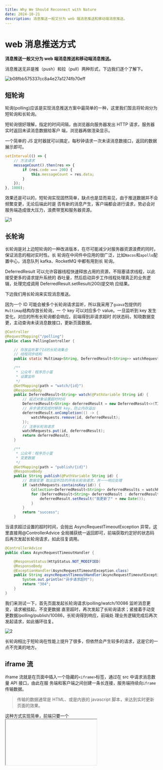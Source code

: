 ```yaml
---
title: Why We Should Reconnect with Nature
date: 2024-10-21
description: 消息推送一般又分为 web 端消息推送和移动端消息推送。
---
```


# web 消息推送方式

**消息推送一般又分为 web 端消息推送和移动端消息推送。**

消息推送无非是推（push）和拉（pull）两种形式，下边我们逐个了解下。

![b08fbb575337cc8a4e27a1274fb70eff](https://github.com/user-attachments/assets/6abe4d48-0777-4305-9db5-90a37c45b2cf)

## 短轮询

轮询(polling)应该是实现消息推送方案中最简单的一种，这里我们暂且将轮询分为短轮询和长轮询。

短轮询很好理解，指定的时间间隔，由浏览器向服务器发出 HTTP 请求，服务器实时返回未读消息数据给客户
端，浏览器再做渲染显示。

一个简单的 JS 定时器就可以搞定，每秒钟请求一次未读消息数接口，返回的数据展示即可。

```js
setInterval(() => {
	// 方法请求
	messageCount().then(res => {
		if (res.code === 200) {
			this.messageCount = res.data;
		}
	});
}, 1000);
```

效果还是可以的，短轮询实现固然简单，缺点也是显而易见，由于推送数据并不会频繁变更，无论后端此时是
否有新的消息产生，客户端都会进行请求，势必会对服务端造成很大压力，浪费带宽和服务器资源。

![1](https://github.com/user-attachments/assets/fef8c065-dea6-48a5-9c6a-922f3c53b3b0)

## 长轮询

长轮询是对上边短轮询的一种改进版本，在尽可能减少对服务器资源浪费的同时，保证消息的相对实时性。长
轮询在中间件中应用的很广泛，比如`Nacos`和`apollo`配置中心，消息队列 kafka、RocketMQ 中都有用到长
轮询。

DeferredResult 可以允许容器线程快速释放占用的资源，不阻塞请求线程，以此接受更多的请求提升系统的
吞吐量，然后启动异步工作线程处理真正的业务逻辑，处理完成调用 DeferredResult.setResult(200)提交响
应结果。

下边我们用长轮询来实现消息推送。

因为一个 ID 可能会被多个长轮询请求监听，所以我采用了`guava`包提供的`Multimap`结构存放长轮询，一
个 key 可以对应多个 value。一旦监听到 key 发生变化，对应的所有长轮询都会响应。前端得到非请求超时
的状态码，知晓数据变更，主动查询未读消息数接口，更新页面数据。

```java
@Controller
@RequestMapping("/polling")
public class PollingController {

    // 存放监听某个Id的长轮询集合
    // 线程同步结构
    public static Multimap<String, DeferredResult<String>> watchRequests = Multimaps.synchronizedMultimap(HashMultimap.create());

    /**
     * 公众号：程序员小富
     * 设置监听
     */
    @GetMapping(path = "watch/{id}")
    @ResponseBody
    public DeferredResult<String> watch(@PathVariable String id) {
        // 延迟对象设置超时时间
        DeferredResult<String> deferredResult = new DeferredResult<>(TIME_OUT);
        // 异步请求完成时移除 key，防止内存溢出
        deferredResult.onCompletion(() -> {
            watchRequests.remove(id, deferredResult);
        });
        // 注册长轮询请求
        watchRequests.put(id, deferredResult);
        return deferredResult;
    }

    /**
     * 公众号：程序员小富
     * 变更数据
     */
    @GetMapping(path = "publish/{id}")
    @ResponseBody
    public String publish(@PathVariable String id) {
        // 数据变更 取出监听ID的所有长轮询请求，并一一响应处理
        if (watchRequests.containsKey(id)) {
            Collection<DeferredResult<String>> deferredResults = watchRequests.get(id);
            for (DeferredResult<String> deferredResult : deferredResults) {
                deferredResult.setResult("我更新了" + new Date());
            }
        }
        return "success";
    }
```

当请求超过设置的超时时间，会抛出 AsyncRequestTimeoutException 异常，这里直接用@ControllerAdvice
全局捕获统一返回即可，前端获取约定好的状态码后再次发起长轮询请求，如此往复调用。

```java
@ControllerAdvice
public class AsyncRequestTimeoutHandler {

    @ResponseStatus(HttpStatus.NOT_MODIFIED)
    @ResponseBody
    @ExceptionHandler(AsyncRequestTimeoutException.class)
    public String asyncRequestTimeoutHandler(AsyncRequestTimeoutException e) {
        System.out.println("异步请求超时");
        return "304";
    }
}
```

我们来测试一下，首先页面发起长轮询请求/polling/watch/10086 监听消息更变，请求被挂起，不变更数据
直至超时，再次发起了长轮询请求；紧接着手动变更数据/polling/publish/10086，长轮询得到响应，前端处
理业务逻辑完成后再次发起请求，如此循环往复。

![2](https://github.com/user-attachments/assets/bcb10c2d-2ee3-4153-900b-0e872dea9e93)

长轮询相比于短轮询在性能上提升了很多，但依然会产生较多的请求，这是它的一点不完美的地方。

## iframe 流

iframe 流就是在页面中插入一个隐藏的`<iframe>`标签，通过在 src 中请求消息数量 API 接口，由此在服
务端和客户端之间创建一条长连接，服务端持续向`iframe`传输数据。

> 传输的数据通常是 HTML、或是内嵌的 javascript 脚本，来达到实时更新页面的效果。

这种方式实现简单，前端只要一个<iframe>标签搞定了

```js
<iframe src="/iframe/message" style="display:none"></iframe>
```

服务端直接组装 html、js 脚本数据向 response 写入就行了

```js
@Controller
@RequestMapping("/iframe")
public class IframeController {
    @GetMapping(path = "message")
    public void message(HttpServletResponse response) throws IOException, InterruptedException {
        while (true) {
            response.setHeader("Pragma", "no-cache");
            response.setDateHeader("Expires", 0);
            response.setHeader("Cache-Control", "no-cache,no-store");
            response.setStatus(HttpServletResponse.SC_OK);
            response.getWriter().print(" <script type=\"text/javascript\">\n" +
                    "parent.document.getElementById('clock').innerHTML = \"" + count.get() + "\";" +
                    "parent.document.getElementById('count').innerHTML = \"" + count.get() + "\";" +
                    "</script>");
        }
    }
}

```

![3](https://github.com/user-attachments/assets/4cbddee9-947b-4cea-8a09-f29d464fa690)

但我个人不推荐，因为它在浏览器上会显示请求未加载完，图标会不停旋转，简直是强迫症杀手。

## SSE

很多人可能不知道，服务端向客户端推送消息，其实除了可以用`WebSocket`这种耳熟能详的机制外，还有一
种服务器发送事件`(Server-sent events)`，简称 SSE。

SSE 它是基于`HTTP`协议的，我们知道一般意义上的 HTTP 协议是无法做到服务端主动向客户端推送消息的，
但 SSE 是个例外，它变换了一种思路。

SSE 在服务器和客户端之间打开一个单向通道，服务端响应的不再是一次性的数据包而
是`text/event-stream`类型的数据流信息，在有数据变更时从服务器流式传输到客户端。

整体的实现思路有点类似于在线视频播放，视频流会连续不断的推送到浏览器，你也可以理解成，客户端在完
成一次用时很长（网络不畅）的下载。

SSE 与 WebSocket 作用相似，都可以建立服务端与浏览器之间的通信，实现服务端向客户端推送消息，但还
是有些许不同：

- SSE 是基于 HTTP 协议的，它们不需要特殊的协议或服务器实现即可工作；WebSocket 需单独服务器来处理
  协议。
- SSE 单向通信，只能由服务端向客户端单向通信；webSocket 全双工通信，即通信的双方可以同时发送和接
  受信息。
- SSE 实现简单开发成本低，无需引入其他组件；WebSocket 传输数据需做二次解析，开发门槛高一些。
- SSE 默认支持断线重连；WebSocket 则需要自己实现。
- SSE 只能传送文本消息，二进制数据需要经过编码后传送；WebSocket 默认支持传送二进制数据。

SSE 与 WebSocket 该如何选择？

> 技术并没有好坏之分，只有哪个更合适

SSE 好像一直不被大家所熟知，一部分原因是出现了 WebSockets，这个提供了更丰富的协议来执行双向、全
双工通信。对于游戏、即时通信以及需要双向近乎实时更新的场景，拥有双向通道更具吸引力。

但是，在某些情况下，不需要从客户端发送数据。而你只需要一些服务器操作的更新。比如：站内信、未读消
息数、状态更新、股票行情、监控数量等场景，SEE 不管是从实现的难易和成本上都更加有优势。此外，SSE
具有 WebSockets 在设计上缺乏的多种功能，例如：自动重新连接、事件 ID 和发送任意事件的能力。

前端只需进行一次 HTTP 请求，带上唯一 ID，打开事件流，监听服务端推送的事件就可以了

```js
<script>
    let source = null;
    let userId = 7777
    if (window.EventSource) {
        // 建立连接
        source = new EventSource('http://localhost:7777/sse/sub/'+userId);
        setMessageInnerHTML("连接用户=" + userId);
        /**
         * 连接一旦建立，就会触发open事件
         * 另一种写法：source.onopen = function (event) {}
         */
        source.addEventListener('open', function (e) {
            setMessageInnerHTML("建立连接。。。");
        }, false);
        /**
         * 客户端收到服务器发来的数据
         * 另一种写法：source.onmessage = function (event) {}
         */
        source.addEventListener('message', function (e) {
            setMessageInnerHTML(e.data);
        });
    } else {
        setMessageInnerHTML("你的浏览器不支持SSE");
    }
</script>
```

服务端的实现更简单，创建一个`SseEmitter`对象放入`sseEmitterMap`进行管理

```java
private static Map<String, SseEmitter> sseEmitterMap = new ConcurrentHashMap<>();

/**
 * 创建连接
 *
 * @date: 2022/7/12 14:51
 * @auther: 公众号：程序员小富
 */
public static SseEmitter connect(String userId) {
    try {
        // 设置超时时间，0表示不过期。默认30秒
        SseEmitter sseEmitter = new SseEmitter(0L);
        // 注册回调
        sseEmitter.onCompletion(completionCallBack(userId));
        sseEmitter.onError(errorCallBack(userId));
        sseEmitter.onTimeout(timeoutCallBack(userId));
        sseEmitterMap.put(userId, sseEmitter);
        count.getAndIncrement();
        return sseEmitter;
    } catch (Exception e) {
        log.info("创建新的sse连接异常，当前用户：{}", userId);
    }
    return null;
}

/**
 * 给指定用户发送消息
 *
 * @date: 2022/7/12 14:51
 * @auther: 公众号：程序员小富
 */
public static void sendMessage(String userId, String message) {

    if (sseEmitterMap.containsKey(userId)) {
        try {
            sseEmitterMap.get(userId).send(message);
        } catch (IOException e) {
            log.error("用户[{}]推送异常:{}", userId, e.getMessage());
            removeUser(userId);
        }
    }

}
```

![4](https://github.com/user-attachments/assets/b730cf58-7582-437d-94f2-fdb7bb5538f0)

我们模拟服务端推送消息，看下客户端收到了消息，和我们预期的效果一致。

## MQTT

**什么是 MQTT 协议？**

`MQTT` 全称(Message Queue Telemetry Transport)：一种基于发布/订阅（publish/subscribe）模式的轻量
级通讯协议，通过订阅相应的主题来获取消息，是物联网（Internet of Thing）中的一个标准传输协议。

该协议将消息的发布者（publisher）与订阅者（subscriber）进行分离，因此可以在不可靠的网络环境中，
为远程连接的设备提供可靠的消息服务，使用方式与传统的 MQ 有点类似。

TCP 协议位于传输层，MQTT 协议位于应用层，MQTT 协议构建于 TCP/IP 协议上，也就是说只要支持 TCP/IP
协议栈的地方，都可以使用 MQTT 协议。

为什么要用 MQTT 协议？

MQTT 协议为什么在物联网（IOT）中如此受偏爱？而不是其它协议，比如我们更为熟悉的 HTTP 协议呢？

- 首先 HTTP 协议它是一种同步协议，客户端请求后需要等待服务器的响应。而在物联网（IOT）环境中，设
  备会很受制于环境的影响，比如带宽低、网络延迟高、网络通信不稳定等，显然异步消息协议更为适合 IOT
  应用程序。
- HTTP 是单向的，如果要获取消息客户端必须发起连接，而在物联网（IOT）应用程序中，设备或传感器往往
  都是客户端，这意味着它们无法被动地接收来自网络的命令。

通常需要将一条命令或者消息，发送到网络上的所有设备上。HTTP 要实现这样的功能不但很困难，而且成本
极高。

具体的 MQTT 协议介绍和实践，这里我就不再赘述了，大家可以参考我之前的两篇文章，里边写的也都很详细
了。

## Websocket

`websocket`应该是大家都比较熟悉的一种实现消息推送的方式，上边我们在讲 SSE 的时候也和 websocket
进行过比较。

`WebSocket`是一种在 TCP 连接上进行全双工通信的协议，建立客户端和服务器之间的通信渠道。浏览器和服
务器仅需一次握手，两者之间就直接可以创建持久性的连接，并进行双向数据传输。

springboot 整合 websocket，先引入`websocket`相关的工具包，和 SSE 相比额外的开发成本。

```java
<!-- 引入websocket -->
<dependency>
    <groupId>org.springframework.boot</groupId>
    <artifactId>spring-boot-starter-websocket</artifactId>
</dependency>
```

服务端使用`@ServerEndpoint`注解标注当前类为一个 websocket 服务器，客户端可以通过
ws://localhost:7777/webSocket/10086 来连接到 WebSocket 服务器端。

```java
@Component
@Slf4j
@ServerEndpoint("/websocket/{userId}")
public class WebSocketServer {
    //与某个客户端的连接会话，需要通过它来给客户端发送数据
    private Session session;
    private static final CopyOnWriteArraySet<WebSocketServer> webSockets = new CopyOnWriteArraySet<>();
    // 用来存在线连接数
    private static final Map<String, Session> sessionPool = new HashMap<String, Session>();
    /**
     * 公众号：程序员小富
     * 链接成功调用的方法
     */
    @OnOpen
    public void onOpen(Session session, @PathParam(value = "userId") String userId) {
        try {
            this.session = session;
            webSockets.add(this);
            sessionPool.put(userId, session);
            log.info("websocket消息: 有新的连接，总数为:" + webSockets.size());
        } catch (Exception e) {
        }
    }
    /**
     * 公众号：程序员小富
     * 收到客户端消息后调用的方法
     */
    @OnMessage
    public void onMessage(String message) {
        log.info("websocket消息: 收到客户端消息:" + message);
    }
    /**
     * 公众号：程序员小富
     * 此为单点消息
     */
    public void sendOneMessage(String userId, String message) {
        Session session = sessionPool.get(userId);
        if (session != null && session.isOpen()) {
            try {
                log.info("websocket消: 单点消息:" + message);
                session.getAsyncRemote().sendText(message);
            } catch (Exception e) {
                e.printStackTrace();
            }
        }
    }
}
```

前端初始化打开 WebSocket 连接，并监听连接状态，接收服务端数据或向服务端发送数据。

```js
<script>
    var ws = new WebSocket('ws://localhost:7777/webSocket/10086');
    // 获取连接状态
    console.log('ws连接状态：' + ws.readyState);
    //监听是否连接成功
    ws.onopen = function () {
        console.log('ws连接状态：' + ws.readyState);
        //连接成功则发送一个数据
        ws.send('test1');
    }
    // 接听服务器发回的信息并处理展示
    ws.onmessage = function (data) {
        console.log('接收到来自服务器的消息：');
        console.log(data);
        //完成通信后关闭WebSocket连接
        ws.close();
    }
    // 监听连接关闭事件
    ws.onclose = function () {
        // 监听整个过程中websocket的状态
        console.log('ws连接状态：' + ws.readyState);
    }
    // 监听并处理error事件
    ws.onerror = function (error) {
        console.log(error);
    }
    function sendMessage() {
        var content = $("#message").val();
        $.ajax({
            url: '/socket/publish?userId=10086&message=' + content,
            type: 'GET',
            data: { "id": "7777", "content": content },
            success: function (data) {
                console.log(data)
            }
        })
    }
</script>

```

![5](https://github.com/user-attachments/assets/a8b6d7cc-3d40-46e5-9176-37399a9c4433)

页面初始化建立 websocket 连接，之后就可以进行双向通信了，效果还不错

## 自定义推送

上边我们给我出了 6 种方案的原理和代码实现，但在实际业务开发过程中，不能盲目的直接拿过来用，还是
要结合自身系统业务的特点和实际场景来选择合适的方案。

推送最直接的方式就是使用第三推送平台，毕竟钱能解决的需求都不是问题，无需复杂的开发运维，直接可以
使用，省时、省力、省心，像 goEasy、极光推送都是很不错的三方服务商。

消息推送系统内部是相当复杂的，诸如消息内容的维护审核、圈定推送人群、触达过滤拦截（推送的规则频
次、时段、数量、黑白名单、关键词等等）、推送失败补偿非常多的模块，技术上涉及到大数据量、高并发的
场景也很多。所以我们今天的实现方式在这个庞大的系统面前只是小打小闹。

> 参考
> [我有 7 种 实现 web 实时消息推送的方案，7 种！](https://www.cnblogs.com/chengxy-nds/p/16495096.html)

